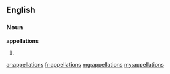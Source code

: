 ==English==

===Noun===
'''appellations'''

# {{plural of|[[appellation]]}}

[[ar:appellations]]
[[fr:appellations]]
[[mg:appellations]]
[[my:appellations]]